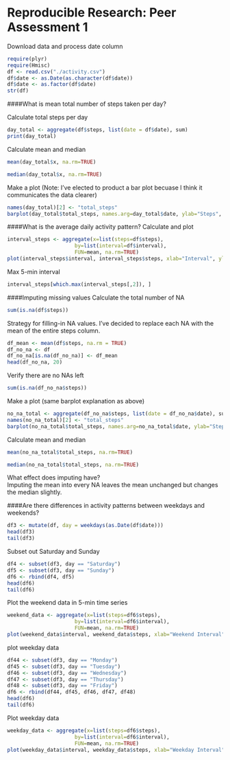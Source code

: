 Reproducible Research: Peer Assessment 1
===============

Download data and process date column

```r
require(plyr)
require(Hmisc)
df <- read.csv("./activity.csv")
df$date <- as.Date(as.character(df$date))
df$date <- as.factor(df$date)
str(df)
```

####What is mean total number of steps taken per day?

Calculate total steps per day
```r
day_total <- aggregate(df$steps, list(date = df$date), sum)
print(day_total)
```

Calculate mean and median
```r
mean(day_total$x, na.rm=TRUE)
```
```r
median(day_total$x, na.rm=TRUE)
```

Make a plot 
(Note:  I've elected to product a bar plot becuase I think it communicates the data clearer)
```r
names(day_total)[2] <- "total_steps"
barplot(day_total$total_steps, names.arg=day_total$date, ylab="Steps", xlab="Date", col="blue")
```

####What is the average daily activity pattern?
Calculate and plot
```r
interval_steps <- aggregate(x=list(steps=df$steps), 
                      by=list(interval=df$interval), 
                      FUN=mean, na.rm=TRUE)
plot(interval_steps$interval, interval_steps$steps, xlab="Interval", ylab="Steps", type = "l", col="red")
```

Max 5-min interval
```r
interval_steps[which.max(interval_steps[,2]), ]
```

####Imputing missing values
Calculate the total number of NA
```r
sum(is.na(df$steps))
```

Strategy for filling-in NA values.  I've decided to replace each NA with the mean of the entire steps column.
```r
df_mean <- mean(df$steps, na.rm = TRUE)
df_no_na <- df
df_no_na[is.na(df_no_na)] <- df_mean
head(df_no_na, 20)
```
Verify there are no NAs left
```r
sum(is.na(df_no_na$steps))
```
Make a plot (same barplot explanation as above)
```r
no_na_total <- aggregate(df_no_na$steps, list(date = df_no_na$date), sum)
names(no_na_total)[2] <- "total_steps"
barplot(no_na_total$total_steps, names.arg=no_na_total$date, ylab="Steps", xlab="Date", col="blue")
```
Calculate mean and median
```r
mean(no_na_total$total_steps, na.rm=TRUE)
```
```r
median(no_na_total$total_steps, na.rm=TRUE)
```
What effect does imputing have?  
Imputing the mean into every NA leaves the mean unchanged but changes the median slightly.



####Are there differences in activity patterns between weekdays and weekends?
```r

df3 <- mutate(df, day = weekdays(as.Date(df$date)))
head(df3)
tail(df3)
```
Subset out Saturday and Sunday
```r
df4 <- subset(df3, day == "Saturday")
df5 <- subset(df3, day == "Sunday")
df6 <- rbind(df4, df5)
head(df6)
tail(df6)
```
Plot the weekend data in 5-min time series
```r
weekend_data <- aggregate(x=list(steps=df6$steps), 
                      by=list(interval=df6$interval), 
                      FUN=mean, na.rm=TRUE)
plot(weekend_data$interval, weekend_data$steps, xlab="Weekend Interval", ylab="Steps", type = "l", col="red")
```

plot weekday data
```r
df44 <- subset(df3, day == "Monday")
df45 <- subset(df3, day == "Tuesday")
df46 <- subset(df3, day == "Wednesday")
df47 <- subset(df3, day == "Thursday")
df48 <- subset(df3, day == "Friday")
df6 <- rbind(df44, df45, df46, df47, df48)
head(df6)
tail(df6)
```
Plot weekday data
```r
weekday_data <- aggregate(x=list(steps=df6$steps), 
                      by=list(interval=df6$interval), 
                      FUN=mean, na.rm=TRUE)
plot(weekday_data$interval, weekday_data$steps, xlab="Weekday Interval", ylab="Steps", type = "l", col="blue")
```
